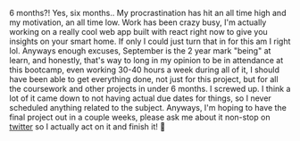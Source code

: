 

6 months?! Yes, six months.. My procrastination has hit an all time high and my motivation, an all time low. Work has been crazy busy, I'm actually working on a really cool web app built with react right now to give you insights on your smart home. If only I could just turn that in for this am I right lol. Anyways enough excuses, September is the 2 year mark "being" at learn, and honestly, that's way to long in my opinion to be in attendance at this bootcamp, even working 30-40 hours a week during all of it, I should have been able to get everything done, not just for this project, but for all the coursework and other projects in under 6 months. I screwed up. I think a lot of it came down to not having actual due dates for things, so I never scheduled anything related to the subject. Anyways, I'm hoping to have the final project out in a couple weeks, please ask me about it non-stop on <a href="https://twitter.com/loganmcansh" target="_blank" rel="noopener external nofollow">twitter</a> so I actually act on it and finish it! 🤙
